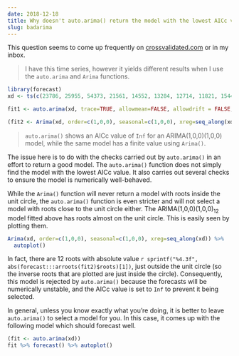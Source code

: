 ```yaml
---
date: 2018-12-18
title: Why doesn't auto.arima() return the model with the lowest AICc value?
slug: badarima
---
```


This question seems to come up frequently on [crossvalidated.com](http://crossvalidated.com) or in my inbox.

> I have this time series, however it yields different results when I use the `auto.arima` and `Arima` functions.

```r
library(forecast)
xd <- ts(c(23786, 25955, 54373, 21561, 14552, 13284, 12714, 11821, 15445, 21307, 17228, 20007, 23065, 32811, 43147, 15127, 13497, 12224, 11412, 11888, 14210,18978, 15782, 17216, 16417, 22861, 42616, 17057,  9741, 10503,  7170, 10686,  9762, 15773, 15280, 13212, 14784, 26104, 29947), frequency = 12, start=c(2014,1), end=c(2017,3))

fit1 <- auto.arima(xd, trace=TRUE, allowmean=FALSE, allowdrift = FALSE, max.p=1, max.q=0, max.P=1, max.Q=0, xreg=seq_along(xd))

(fit2 <- Arima(xd, order=c(1,0,0), seasonal=c(1,0,0), xreg=seq_along(xd)))
```

> `auto.arima()` shows an AICc value of `Inf` for an ARIMA(1,0,0)(1,0,0) model, while the same model has a finite value using `Arima()`.

The issue here is to do with the checks carried out by `auto.arima()` in an effort to return a good model. The `auto.arima()` function does not simply find the model with the lowest AICc value. It also carries out several checks to ensure the model is numerically well-behaved.

While the `Arima()` function will never return a model with roots inside the unit circle, the `auto.arima()` function is even stricter and will not select a model with roots close to the unit circle either. The ARIMA(1,0,0)(1,0,0)<sub>12</sub> model fitted above has roots almost on the unit circle. This is easily seen by plotting them.

```r
Arima(xd, order=c(1,0,0), seasonal=c(1,0,0), xreg=seq_along(xd)) %>%
  autoplot()
```

In fact, there are 12 roots with absolute value `r sprintf("%4.3f", abs(forecast:::arroots(fit2)$roots)[1])`, just outside the unit circle (so the inverse roots that are plotted are just inside the circle). Consequently, this model is rejected by `auto.arima()` because the forecasts will be numerically unstable, and the AICc value is set to `Inf` to prevent it being selected.

In general, unless you know exactly what you're doing, it is better to leave `auto.arima()` to select a model for you. In this case, it comes up with the following model which should forecast well.

```r
(fit <- auto.arima(xd))
fit %>% forecast() %>% autoplot()
```